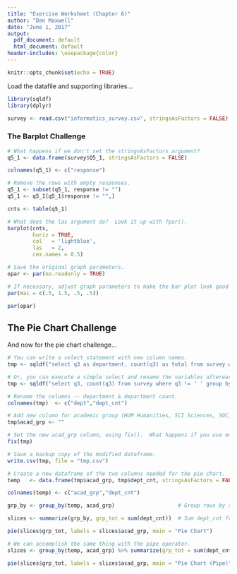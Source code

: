 ---
title: "Exercise Worksheet (Chapter 6)"
author: "Dan Maxwell"
date: "June 1, 2017"
output:
  pdf_document: default
  html_document: default
header-includes: \usepackage{color}
---

```{r setup, include=FALSE}
knitr::opts_chunk$set(echo = TRUE)
```

Load the datafile and supporting libraries...

```{r init}

library(sqldf)
library(dplyr)

survey <- read.csv("informatics_survey.csv", stringsAsFactors = FALSE)

```


### The Barplot Challenge

```{r barplot}

# What happens if we don't set the stringsAsFactors argument?
q5_1 <- data.frame(survey$Q5_1, stringsAsFactors = FALSE)

colnames(q5_1) <- c("response")

# Remove the rows with empty responses.
q5_1 <- subset(q5_1, response != "")
q5_1 <- q5_1[q5_1$response != "",]

cnts <- table(q5_1)

# What does the las argument do?  Look it up with ?par().
barplot(cnts, 
        horiz = TRUE, 
        col   = 'lightblue',
        las   = 2,
        cex.names = 0.5)

# Save the original graph parameters.
opar <- par(no.readonly = TRUE)

# If necessary, adjust graph parameters to make the bar plot look good then rerun barplot code.
par(mai = c(.5, 1.5, .5, .5))

par(opar)

```

## The Pie Chart Challenge

And now for the pie chart challenge...

```{r pie}
# You can write a select statement with new column names.
tmp <- sqldf("select q3 as department, count(q3) as total from survey where q3 != ' ' group by q3")

# Or, you can execute a simple select and rename the variables afterwards.
tmp <- sqldf("select q3, count(q3) from survey where q3 != ' ' group by q3")

# Rename the columns -- department & department count.
colnames(tmp)  <- c("dept","dept_cnt")

# Add new column for academic group (HUM Humanities, SCI Sciences, SOC, Social Sciences, MED Medical)
tmp$acad_grp <- ""                       

# Set the new acad_grp column, using fix().  What happens if you use edit()?
fix(tmp)                                   

# Save a backup copy of the modified dataframe.
write.csv(tmp, file = "tmp.csv")          

# Create a new dataframe of the two columns needed for the pie chart. 
temp   <- data.frame(tmp$acad_grp, tmp$dept_cnt, stringsAsFactors = FALSE)

colnames(temp) <- c("acad_grp","dept_cnt")

grp_by <- group_by(temp, acad_grp)                    # Group rows by academic group.

slices <- summarize(grp_by, grp_tot = sum(dept_cnt))  # Sum dept_cnt for each academic group.

pie(slices$grp_tot, labels = slices$acad_grp, main = "Pie Chart") 

# We can accomplish the same thing with the pipe operator.
slices <- group_by(temp, acad_grp) %>% summarize(grp_tot = sum(dept_cnt))

pie(slices$grp_tot, labels = slices$acad_grp, main = "Pie Chart (Pipe)") 


```


